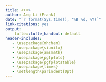 ```yaml
---
title: <++>
author: Ang Li (Frank)
date: "`r format(Sys.time(), '%B %d, %Y)`"
link-citations: yes
output:
    tufte::tufte_handout: default
header-includes:
   - \usepackage{mhchem}
   - \usepackage{siunitx}
   - \usepackage{amsmath}
   - \usepackage{pgfplots}
   - \usepackage{pgfplotstable}
   - \usepackage{times}
   - \setlength\parindent{0pt}
---
```

